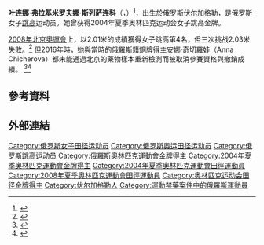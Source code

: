 {{MedalTableTop|Yelena Slesarenko 2007.jpg|150px}}
{{MedalCountry | {{RUS}} }}
{{MedalSport | 女子[[田徑|田徑]]}}
{{MedalCompetition|[[奧林匹克運動會|奧林匹克運動會]]}}
{{MedalGold |[[2004年夏季奧林匹克運動會|2004年雅典]] | [[2004年夏季奧林匹克運動會田徑比賽|跳高]]}}
{{MedalCompetition|[[世界室內田徑錦標賽|世界室內錦標賽]]}}
{{MedalGold |[[2004年世界室內田徑錦標賽|2004年布達佩斯]]|跳高}}
{{MedalGold |[[2006年世界室內田徑錦標賽|2006年莫斯科]]|跳高}}
{{MedalSilver |[[2008年世界室內田徑錦標賽|2008年華倫西亞]]|跳高}}
{{MedalBottom}}

'''叶连娜·弗拉基米罗夫娜·斯列萨连科'''（{{lang-ru|'''Елена Владимировна Слесаренко'''}}，{{bd|1982年|2月28日|||}}）<ref name="IAAFbio">{{cite web|url=http://www.iaaf.org/athletes/biographies/letter=0/athcode=176990|title=IAAF: Elena Slesarenko - Profile|publisher=|accessdate=2017-08-16|archive-date=2019-12-16|archive-url=https://web.archive.org/web/20191216175134/http://www.iaaf.org/athletes/biographies/letter=0/athcode=176990|dead-url=no}}</ref>，出生於[[俄罗斯|俄罗斯]][[伏尔加格勒|伏尔加格勒]]，是[[俄罗斯|俄罗斯]]女子[[跳高|跳高]]运动员。她曾获得2004年夏季奥林匹克运动会女子跳高金牌。

[[2008年北京奧運會|2008年北京奧運會]]上，以2.01米的成績獲得女子跳高第4名，但三次挑战2.03米失敗。<ref>{{cite web|url=http://results.beijing2008.cn/WRM/ENG/INF/AT/C73M/ATW071101.shtml#ATW071101|title=Athletics Women's High Jump Results – The official website of the Beijing 2008 Olympic Games|access-date=2021-08-16|archive-date=2009-07-21|archive-url=https://web.archive.org/web/20090721043531/http://results.beijing2008.cn/WRM/ENG/INF/AT/C73M/ATW071101.shtml#ATW071101|dead-url=no}}</ref> 但2016年時，她與當時的俄羅斯籍銅牌得主安娜·奇切羅娃（Anna Chicherova）都未能通過北京的藥物樣本重新檢測而被取消參賽資格與撤銷成績。 <ref>{{cite web|url=https://www.olympic.org/news/ioc-sanctions-anna-chicherova-for-failing-anti-doping-test-at-beijing-2008|title=IOC sanctions Anna Chicherova for failing anti-doping test at Beijing 2008|date=6 October 2016|publisher=[[International_Olympic_Committee|IOC]]|access-date=8 October 2019|archive-date=2019-04-03|archive-url=https://web.archive.org/web/20190403174829/https://www.olympic.org/news/ioc-sanctions-anna-chicherova-for-failing-anti-doping-test-at-beijing-2008|dead-url=no}}</ref><ref name="17Nov2016">{{cite web|title=IOC sanctions 16 athletes for failing anti-doping test at Beijing 2008|url=https://www.olympic.org/news/ioc-sanctions-16-athletes-for-failing-anti-doping-tests-at-beijing-2008|publisher=IOC|date=17 November 2016|access-date=8 October 2019|archive-date=2019-10-11|archive-url=https://web.archive.org/web/20191011135844/https://www.olympic.org/news/ioc-sanctions-16-athletes-for-failing-anti-doping-tests-at-beijing-2008|dead-url=no}}</ref>

== 參考資料 ==
{{reflist}}

== 外部連結 ==

{{奥林匹克运动会田径比赛女子跳高冠军}}

{{DEFAULTSORT:Slesarenko, Yelena}}
[[Category:俄罗斯女子田径运动员|Category:俄罗斯女子田径运动员]]
[[Category:俄罗斯奥运田径运动员|Category:俄罗斯奥运田径运动员]]
[[Category:俄罗斯跳高运动员|Category:俄罗斯跳高运动员]]
[[Category:俄羅斯奧林匹克運動會金牌得主|Category:俄羅斯奧林匹克運動會金牌得主]]
[[Category:2004年夏季奧林匹克運動會金牌得主|Category:2004年夏季奧林匹克運動會金牌得主]]
[[Category:2004年夏季奧林匹克運動會田徑運動員|Category:2004年夏季奧林匹克運動會田徑運動員]]
[[Category:2008年夏季奧林匹克運動會田徑運動員|Category:2008年夏季奧林匹克運動會田徑運動員]]
[[Category:奥林匹克运动会田径金牌得主|Category:奥林匹克运动会田径金牌得主]]
[[Category:伏尔加格勒人|Category:伏尔加格勒人]]
[[Category:運動禁藥案件中的俄羅斯運動員|Category:運動禁藥案件中的俄羅斯運動員]]